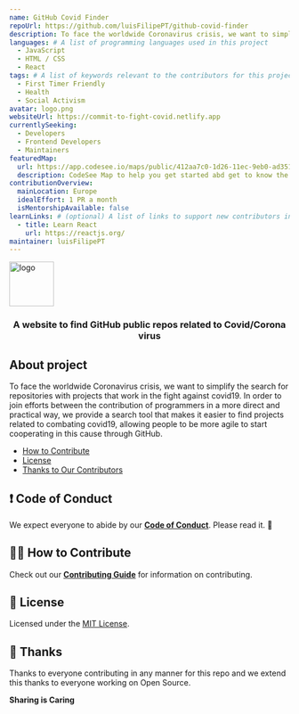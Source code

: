 ```yaml
---
name: GitHub Covid Finder
repoUrl: https://github.com/luisFilipePT/github-covid-finder
description: To face the worldwide Coronavirus crisis, we want to simplify the search for repositories with projects that work in the fight against covid19.
languages: # A list of programming languages used in this project
  - JavaScript
  - HTML / CSS
  - React
tags: # A list of keywords relevant to the contributors for this project
  - First Timer Friendly
  - Health
  - Social Activism
avatar: logo.png
websiteUrl: https://commit-to-fight-covid.netlify.app
currentlySeeking:
  - Developers
  - Frontend Developers
  - Maintainers
featuredMap:
  url: https://app.codesee.io/maps/public/412aa7c0-1d26-11ec-9eb0-ad351a9f5b0c
  description: CodeSee Map to help you get started abd get to know the project
contributionOverview:
  mainLocation: Europe
  idealEffort: 1 PR a month
  isMentorshipAvailable: false
learnLinks: # (optional) A list of links to support new contributors in learning about your project and tech stack and culture / community
  - title: Learn React
    url: https://reactjs.org/
maintainer: luisFilipePT
---
```


<!-- Divide your content into sections using our handy shortcodes. Each section is optional -->

<Overview>

<img src="https://github.com/luisFilipePT/github-covid-finder/raw/master/readme-logo.png" alt="logo" width="80px"/>

<h3 align="center">
  A website to find GitHub public repos related to Covid/Corona virus
</h3>

## About project

To face the worldwide Coronavirus crisis, we want to simplify the search for repositories with projects that work in the fight against covid19. In order to join efforts between the contribution of programmers in a more direct and practical way, we provide a search tool that makes it easier to find projects related to combating covid19, allowing people to be more agile to start cooperating in this cause through GitHub.

</Overview>

<Contributing>

- [How to Contribute](#-how-to-contribute)
- [License](#memo-license)
- [Thanks to Our Contributors](#-thanks)

## ❗ Code of Conduct

We expect everyone to abide by our [**Code of Conduct**](https://github.com/luisFilipePT/github-covid-finder/blob/master/CODE_OF_CONDUCT.md). Please read it. 🤝

## 🙌🏻 How to Contribute

Check out our [**Contributing Guide**](https://github.com/luisFilipePT/github-covid-finder/blob/master/CONTRIBUTING.md) for information on contributing.

## :memo: License

Licensed under the [MIT License](https://github.com/luisFilipePT/github-covid-finder/blob/master/LICENSE).

## 💜 Thanks

Thanks to everyone contributing in any manner for this repo and we extend this thanks to everyone working on Open Source.

**Sharing is Caring**

</Contributing>